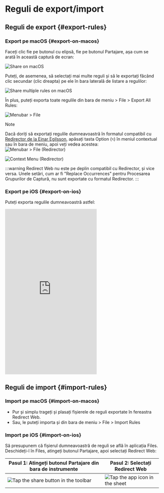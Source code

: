 # Reguli de export/import

## Reguli de export {#export-rules}

### Export pe macOS {#export-on-macos}

Faceți clic fie pe butonul cu elipsă, fie pe butonul Partajare, așa cum se arată în această captură de ecran:

![Share on macOS](/img/share-on-macos.png)

Puteți, de asemenea, să selectați mai multe reguli și să le exportați făcând clic secundar (clic dreapta) pe ele în bara laterală de listare a regulilor:

![Share multiple rules on macOS](/img/multiselect-on-macos.png)

În plus, puteți exporta toate regulile din bara de meniu > File > Export All Rules:

![Menubar > File](/img/menubar-file.png)

> [!NOTE]
> Dacă doriți să exportați regulile dumneavoastră în formatul compatibil cu [Redirector de la Einar Egilsson](https://einaregilsson.com/redirector/), apăsați tasta Option (`⌥`) în meniul contextual sau în bara de meniu, apoi veți vedea acestea:
> ![Menubar > File (Redirector)](/img/menubar-file-redirector.png)
>
> ![Context Menu (Redirector)](/img/context-menu-redirector.png)
>
> :::warning
> Redirect Web nu este pe deplin compatibil cu Redirector, și vice versa. Unele setări, cum ar fi "Replace Occurrences" pentru Procesarea Grupurilor de Captură, nu sunt exportate cu formatul Redirector.
> :::

### Export pe iOS {#export-on-ios}

Puteți exporta regulile dumneavoastră astfel:

<iframe height="540" src="https://www.youtube.com/embed/uQ6-SLEMlT4" title="iOS Demo Video for exporting rules (YouTube)" frameborder="0" allow="accelerometer; autoplay; clipboard-write; encrypted-media; gyroscope; picture-in-picture; web-share" allowfullscreen></iframe>

## Reguli de import {#import-rules}

### Import pe macOS {#import-on-macos}

- Pur și simplu trageți și plasați fișierele de reguli exportate în fereastra Redirect Web.
- Sau, le puteți importa și din bara de meniu > File > Import Rules

### Import pe iOS {#import-on-ios}

Să presupunem că fișierul dumneavoastră de reguli se află în aplicația Files. Deschideți-l în Files, atingeți butonul Partajare, apoi selectați Redirect Web:

| Pasul 1: Atingeți butonul Partajare din bara de instrumente                            | Pasul 2: Selectați Redirect Web                                     |
| ------------------------------------------------------------------------------------- | ------------------------------------------------------------------- |
| ![Tap the share button in the toolbar](/img/files-share-ios.png) | ![Tap the app icon in the sheet](/img/share-sheet-ios.png) |
